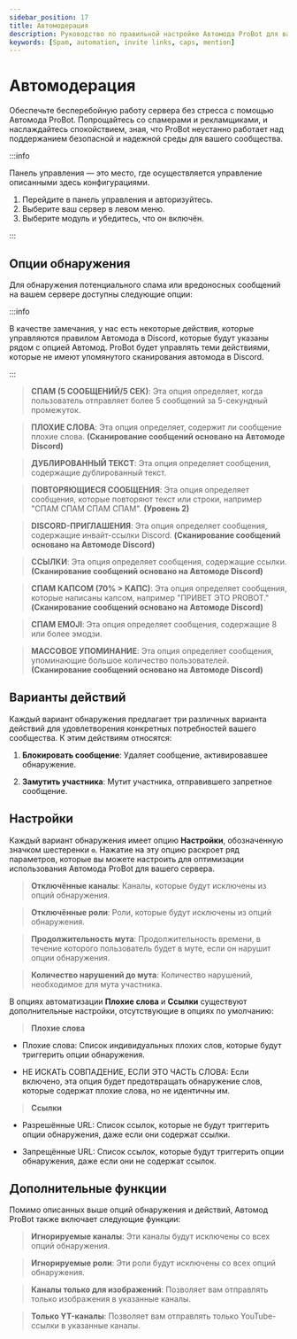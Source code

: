 ```yaml
---
sidebar_position: 17
title: Автомодерация
description: Руководство по правильной настройке Автомода ProBot для вашего сервера
keywords: [Spam, automation, invite links, caps, mention] 
---
```



# Автомодерация

Обеспечьте бесперебойную работу сервера без стресса с помощью Автомода ProBot. Попрощайтесь со спамерами и рекламщиками, и наслаждайтесь спокойствием, зная, что ProBot неустанно работает над поддержанием безопасной и надежной среды для вашего сообщества.

:::info

Панель управления — это место, где осуществляется управление описанными здесь конфигурациями.

1. Перейдите в панель управления и авторизуйтесь. 
2. Выберите ваш сервер в левом меню.
3. Выберите модуль и убедитесь, что он включён. 

:::

## Опции обнаружения

Для обнаружения потенциального спама или вредоносных сообщений на вашем сервере доступны следующие опции:

:::info

В качестве замечания, у нас есть некоторые действия, которые управляются правилом Автомода в Discord, которые будут указаны рядом с опцией Автомод. ProBot будет управлять теми действиями, которые не имеют упомянутого сканирования автомода в Discord.

:::

> **СПАМ (5 СООБЩЕНИЙ/5 СЕК)**: Эта опция определяет, когда пользователь отправляет более 5 сообщений за 5-секундный промежуток.

> **ПЛОХИЕ СЛОВА**: Эта опция определяет, содержит ли сообщение плохие слова. **(Сканирование сообщений основано на Автомоде Discord)**

> **ДУБЛИРОВАННЫЙ ТЕКСТ**: Эта опция определяет сообщения, содержащие дублированный текст.

> **ПОВТОРЯЮЩИЕСЯ СООБЩЕНИЯ**: Эта опция определяет сообщения, которые повторяют текст или строки, например "СПАМ СПАМ СПАМ СПАМ". **(Уровень 2)**

> **DISCORD-ПРИГЛАШЕНИЯ**: Эта опция определяет сообщения, содержащие инвайт-ссылки Discord. **(Сканирование сообщений основано на Автомоде Discord)**

> **ССЫЛКИ**: Эта опция определяет сообщения, содержащие ссылки. **(Сканирование сообщений основано на Автомоде Discord)**

> **СПАМ КАПСОМ (70% > КАПС)**: Эта опция определяет сообщения, которые написаны капсом, например "ПРИВЕТ ЭТО PROBOT." **(Сканирование сообщений основано на Автомоде Discord)**

> **СПАМ EMOJI**: Эта опция определяет сообщения, содержащие 8 или более эмодзи.

> **МАССОВОЕ УПОМИНАНИЕ**: Эта опция определяет сообщения, упоминающие большое количество пользователей. **(Сканирование сообщений основано на Автомоде Discord)**

## Варианты действий

Каждый вариант обнаружения предлагает три различных варианта действий для удовлетворения конкретных потребностей вашего сообщества. К этим действиям относятся:

1. **Блокировать сообщение**: Удаляет сообщение, активировавшее обнаружение.

2. **Замутить участника**: Мутит участника, отправившего запретное сообщение.

## Настройки

Каждый вариант обнаружения имеет опцию **Настройки**, обозначенную значком шестеренки `⚙️`. Нажатие на эту опцию раскроет ряд параметров, которые вы можете настроить для оптимизации использования Автомода ProBot для вашего сервера.

> **Отключённые каналы**: Каналы, которые будут исключены из опций обнаружения.

> **Отключённые роли**: Роли, которые будут исключены из опций обнаружения.

> **Продолжительность мута**: Продолжительность времени, в течение которого пользователь будет в муте, если он нарушит опции обнаружения.

> **Количество нарушений до мута**: Количество нарушений, необходимое для мута участника.

В опциях автоматизации **Плохие слова** и **Ссылки** существуют дополнительные настройки, отсутствующие в опциях по умолчанию:

> **Плохие слова**

- Плохие слова: Список индивидуальных плохих слов, которые будут триггерить опции обнаружения.

- НЕ ИСКАТЬ СОВПАДЕНИЕ, ЕСЛИ ЭТО ЧАСТЬ СЛОВА: Если включено, эта опция будет предотвращать обнаружение слов, которые содержат плохие слова, но не идентичны им.

> **Ссылки**

- Разрешённые URL: Список ссылок, которые не будут триггерить опции обнаружения, даже если они содержат ссылки.

- Запрещённые URL: Список ссылок, которые будут триггерить опции обнаружения, даже если они не содержат ссылок.

## Дополнительные функции

Помимо описанных выше опций обнаружения и действий, Автомод ProBot также включает следующие функции:

> **Игнорируемые каналы**: Эти каналы будут исключены со всех опций обнаружения.

> **Игнорируемые роли**: Эти роли будут исключены со всех опций обнаружения.

> **Каналы только для изображений**: Позволяет вам отправлять только изображения в указанные каналы.

> **Только YT-каналы**: Позволяет вам отправлять только YouTube-ссылки в указанные каналы.

